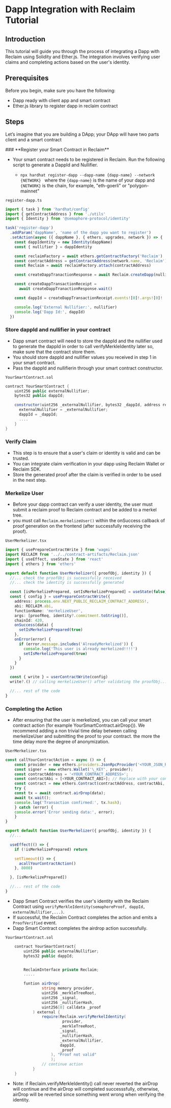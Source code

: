 
# Dapp Integration with Reclaim Tutorial

## Introduction

This tutorial will guide you through the process of integrating a Dapp with Reclaim using Solidity and Ether.js. The integration involves verifying user claims and completing actions based on the user's identity.

## Prerequisites

Before you begin, make sure you have the following:

- Dapp ready with client app and smart contract
- Ether.js library to register dapp in reclaim contract

## Steps

Let’s imagine that you are building a DApp; your DApp will have two parts client and a smart contract

<Steps>
### **Register your Smart Contract in Reclaim**

- Your smart contract needs to be registered in Reclaim. Run the following script to generate a DappId and Nullifier.

  - `npx hardhat register-dapp --dapp-name {dapp-name} --network {NETWORK} ` where the `{dapp-name}` is the name of your dapp and `{NETWORK}` is the chain, for example, "eth-goerli" or "polygon-mainnet"

`register-dapp.ts`

```ts
import { task } from 'hardhat/config'
import { getContractAddress } from './utils'
import { Identity } from '@semaphore-protocol/identity'

task('register-dapp')
  .addParam('dappName', 'name of the dapp you want to register')
  .setAction(async ({ dappName }, { ethers, upgrades, network }) => {
    const dappIdentity = new Identity(dappName)
    const { nullifier } = dappIdentity

    const reclaimFactory = await ethers.getContractFactory('Reclaim')
    const contractAddress = getContractAddress(network.name, 'Reclaim')
    const Reclaim = await reclaimFactory.attach(contractAddress)

    const createDappTranactionResponse = await Reclaim.createDapp(nullifier)

    const createDappTransactionReceipt =
      await createDappTranactionResponse.wait()

    const dappId = createDappTransactionReceipt.events![0]!.args![0]!

    console.log('External Nullifier:', nullifier)
    console.log('Dapp Id:', dappId)
  })
```

### Store dappld and nullifier in your contract

- Dapp smart contract will need to store the dappId and the nullifier used to generate the dappId in order to call verifyMerkleIdentity later so, make sure that the contract store them.
- You should store dappld and nullifier values you received in step 1 in your smart contract.
- Pass the dappld and nullifierin through your smart contract constructor.

`YourSmartContract.sol`

```c#
contract YourSmartContract {
    uint256 public externalNullifier;
    bytes32 public dappId;

   	constructor(uint256 _externalNullifier, bytes32 _dappId, address reclaimAddress){
      externalNullifier = _externalNullifier;
      dappId = _dappId;
      ....
	}
}
```

### **Verify Claim**

- This step is to ensure that a user's claim or identity is valid and can be trusted.
- You can integrate claim verification in your dapp using Reclaim Wallet or Reclaim SDK.
- Store the generated proof after the claim is verified in order to be used in the next step.

### **Merkelize User**

- Before your dapp contract can verify a user identity, the user must submit a reclaim proof to Reclaim contract and be added to a merkel tree.
- you must call `Reclaim.merkelizeUser()` within the onSuccess callback of proof generation on the frontend (after successfully receiving the proof).

`UserMerkelizer.tsx`

```ts
import { usePrepareContractWrite } from 'wagmi'
import RECLAIM from '../../contract-artifacts/Reclaim.json'
import { useEffect, useState } from 'react'
import { ethers } from 'ethers'

export default function UserMerkelizer({ proofObj, identity }) {
  //... check the proofObj is suceessfully received
  //... check the identity is successfully generated

  const [isMerkelizePrepared, setIsMerkelizePrepared] = useState(false)
  const { config } = usePrepareContractWrite({
    address: process.env.NEXT_PUBLIC_RECLAIM_CONTRACT_ADDRESS!,
    abi: RECLAIM.abi,
    functionName: 'merkelizeUser',
    args: [proofReq, identity?.commitment.toString()],
    chainId: 420,
    onSuccess(data) {
      setIsMerkelizePrepared(true)
    },
    onError(error) {
      if (error.message.includes('AlreadyMerkelized')) {
        console.log('This user is already merkelized!!!!')
        setIsMerkelizePrepared(true)
      }
    }
  })

  const { write } = userContractWrite(config)
  write?.() // calling merkelizeUser() after validating the proofObj...

  //... rest of the code
}
```

### **Completing the Action**

- After ensuring that the user is merkelized, you can call your smart contract action (for example YourSmartContract.airDrop()).
  We recommend adding a non trivial time delay between calling merkelizeUser and submitting the proof to your contract. the more the time delay more the degree of anonymization.

`UserMerkelizer.tsx`

```ts
const callYourContractAction = async () => {
    const provider = new ethers.providers.JsonRpcProvider('<YOUR_JSON_RPC_URL>');
    const signer = new ethers.Wallet('\_KEY', provider);
    const contractAddress = '<YOUR_CONTRACT_ADDRESS>';
    const contractAbi = [<YOUR_CONTRACT_ABI>]; // Replace with your contract's ABI
    const contract = new ethers.Contract(contractAddress, contractAbi, signer);
    try {
    const tx = await contract.airDrop(data);
    await tx.wait();
    console.log('Transaction confirmed:', tx.hash);
    } catch (error) {
    console.error('Error sending data:', error);
    }
}

export default function UserMerkelizer({ proofObj, identity }) {
  //...

  useEffect(() => {
    if (!isMerkelizePrepared) return

    setTimeout(() => {
      acallYourContractAction()
    }, 8000)

  }, [isMerkelizePrepared])

  //... rest of the code
}
```

- Dapp Smart Contract verifies the user's identity with the Reclaim Contract using `verifyMerkleIdentity(semaphoreProof, dappId, externalNullifier,...)`.
- If successful, the Reclaim Contract completes the action and emits a `ProofVerified` event.
- Dapp Smart Contract completes the airdrop action successfully.

`YourSmartContract.sol`

```c#
    contract YourSmartContract{
        uint256 public externalNullifier;
        bytes32 public dappId;


        ReclaimInterface private Reclaim;
        .....

        funtion airDrop(
                string memory provider,
                uint256 _merkleTreeRoot,
                uint256 _signal,
                uint256 _nullifierHash,
                uint256[8] calldata _proof
            ) external {
                require(Reclaim.verifyMerkelIdentity(
                         provider,
                        _merkleTreeRoot,
                        _signal,
                        _nullifierHash,
                        _externalNullifier,
                        dappId,
                        _proof
                    ), "Proof not valid"
                    );
                // continue action
            }
    }
```

- Note: if Reclaim.verifyMerkleIdentity() call never reverted the airDrop will continue and the airDrop will completed successsfully, otherwise, airDrop will be reverted since something went wrong when verifying the identity.

</Steps>
